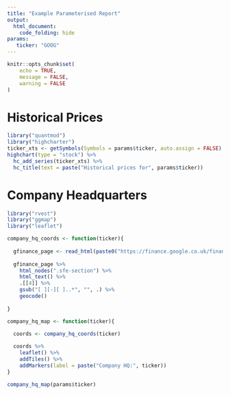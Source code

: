 ```yaml
---
title: "Example Parameterised Report"
output: 
  html_document: 
    code_folding: hide
params:
   ticker: "GOOG"
---
```


```r
knitr::opts_chunk$set(
	echo = TRUE,
	message = FALSE,
	warning = FALSE
)
```

# Historical Prices

```r
library("quantmod")
library("highcharter")
ticker_xts <- getSymbols(Symbols = params$ticker, auto.assign = FALSE)
highchart(type = "stock") %>% 
  hc_add_series(ticker_xts) %>%
  hc_title(text = paste("Historical prices for", params$ticker))
```

# Company Headquarters

```r
library("rvest")
library("ggmap")
library("leaflet")

company_hq_coords <- function(ticker){
  
  gfinance_page <- read_html(paste0("https://finance.google.co.uk/finance?q=", ticker))
  
  gfinance_page %>%
    html_nodes(".sfe-section") %>%
    html_text() %>%
    .[[4]] %>%
    gsub("[ ][-][ ]..*", "", .) %>%
    geocode()
  
}

company_hq_map <- function(ticker){
  
  coords <- company_hq_coords(ticker)

  coords %>%
    leaflet() %>%
    addTiles() %>%
    addMarkers(label = paste("Company HQ:", ticker)) 
}

company_hq_map(params$ticker)
```




